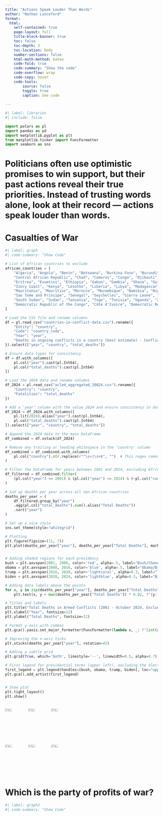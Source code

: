 ```yaml
---
title: "Actions Speak Louder Than Words"
author: "Nathan Lunceford"
format:
  html:
    self-contained: true
    page-layout: full
    title-block-banner: true
    toc: false
    toc-depth: 3
    toc-location: body
    number-sections: false
    html-math-method: katex
    code-fold: true
    code-summary: "Show the code"
    code-overflow: wrap
    code-copy: hover
    code-tools:
        source: false
        toggle: true
        caption: See code
    
---
```


```python
#| label: libraries
#| include: false

import polars as pl
import pandas as pd
import matplotlib.pyplot as plt
from matplotlib.ticker import FuncFormatter
import seaborn as sns
```

# **Politicians often use optimistic promises to win support, but their past actions reveal their true priorities. Instead of trusting words alone, look at their record — actions speak louder than words.**

# **Casualties of War**

```python
#| label: graph
#| code-summary: "Show Code"

# List of African countries to exclude
african_countries = [
    "Algeria", "Angola", "Benin", "Botswana", "Burkina Faso", "Burundi", "Cameroon", "Cape Verde",
    "Central African Republic", "Chad", "Comoros", "Congo", "Djibouti", "Egypt", "Equatorial Guinea",
    "Eritrea", "Eswatini", "Ethiopia", "Gabon", "Gambia", "Ghana", "Guinea", "Guinea-Bissau",
    "Ivory Coast", "Kenya", "Lesotho", "Liberia", "Libya", "Madagascar", "Malawi", "Mali",
    "Mauritania", "Mauritius", "Morocco", "Mozambique", "Namibia", "Niger", "Nigeria", "Rwanda",
    "Sao Tome and Principe", "Senegal", "Seychelles", "Sierra Leone", "Somalia", "South Africa",
    "South Sudan", "Sudan", "Tanzania", "Togo", "Tunisia", "Uganda", "Zambia", "Zimbabwe", 
    "Democratic Republic of the Congo", "Côte d'Ivoire", "Democratic Republic of Congo"
]

# Load the CSV file and rename columns
df = pl.read_csv("countries-in-conflict-data.csv").rename({
    "Entity": "country",
    "Code": "country_code",
    "Year": "year",
    "Deaths in ongoing conflicts in a country (best estimate) - Conflict type: all": "total_deaths"
}).select(["year", "country", "total_deaths"])

# Ensure data types for consistency
df = df.with_columns([
    pl.col("year").cast(pl.Int64),
    pl.col("total_deaths").cast(pl.Int64)
])

# Load the 2024 data and rename columns
df_2024 = pl.read_csv("acled_aggregated_20024.csv").rename({
    "Country": "country",
    "Fatalities": "total_deaths"
})

# Add a 'year' column with the value 2024 and ensure consistency in data types
df_2024 = df_2024.with_columns([
    pl.lit(2024).alias("year").cast(pl.Int64),
    pl.col("total_deaths").cast(pl.Int64)
]).select(["year", "country", "total_deaths"])

# Append the 2024 data to the main DataFrame
df_combined = df.vstack(df_2024)

# Remove any trailing or leading whitespace in the 'country' column
df_combined = df_combined.with_columns(
    pl.col("country").str.replace(r"^\s+|\s+$", "")  # This regex removes leading and trailing whitespace
)

# Filter the DataFrame for years between 2001 and 2024, excluding African countries
df_filtered = df_combined.filter(
    (pl.col("year") >= 2001) & (pl.col("year") <= 2024) & (~pl.col("country").is_in(african_countries))
)

# Sum up deaths per year across all non-African countries
deaths_per_year = (
    df_filtered.group_by("year")
    .agg(pl.col("total_deaths").sum().alias("Total Deaths"))
    .sort("year")
)

# Set up a nice style
sns.set_theme(style="whitegrid")

# Plotting
plt.figure(figsize=(11, 7))
plt.plot(deaths_per_year["year"], deaths_per_year["Total Deaths"], marker='o', linestyle='-', color='#8B0000', linewidth=2)  # Dark red color


# Adding shaded regions for each presidency
bush = plt.axvspan(2001, 2008, color='red', alpha=.5, label="Bush/Cheney")
obama = plt.axvspan(2008, 2016, color='blue', alpha=.5, label="Obama/Biden")
trump = plt.axvspan(2016, 2020, color='lightcoral', alpha=0.3, label="Trump/Pence")
biden = plt.axvspan(2020, 2024, color='lightblue', alpha=0.3, label="Biden/Harris")

# Adding data labels above the points
for x, y in zip(deaths_per_year["year"], deaths_per_year["Total Deaths"]):
    plt.text(x, y + max(deaths_per_year["Total Deaths"]) * 0.02, f"{y:,}", ha="center", va="bottom", fontsize=11, weight='bold')

# Titles and labels
plt.title("Total Deaths in Armed Conflicts (2001 - October 2024, Excluding Africa)", fontsize=16, weight='bold')
plt.xlabel("Year", fontsize=12)
plt.ylabel("Total Deaths", fontsize=12)

# Format y-axis with commas
plt.gca().yaxis.set_major_formatter(FuncFormatter(lambda x, _: f"{int(x):,}"))

# Improving the x-axis ticks
plt.xticks(deaths_per_year["year"], rotation=45)

# Adding a subtle grid
plt.grid(True, which='both', linestyle='--', linewidth=0.5, alpha=0.7)

# First legend for presidential terms (upper left), excluding the election lines
first_legend = plt.legend(handles=[bush, obama, trump, biden], loc="upper left", fontsize=10, title="Presidential Terms")
plt.gca().add_artist(first_legend)


# Show plot
plt.tight_layout()
plt.show()
```

<div style="display: flex; justify-content: space-between;">
  <img src="./images/ukrainian-soldiers.webp" alt="Image 1" style="width: 32%;"/>
  <img src="./images/body-bags.jpg" alt="Image 2" style="width: 32%;"/>
  <img src="./images/dead.webp" alt="Image 3" style="width: 32%;"/>
</div>

<div style="display: flex; justify-content: space-between;">
  <img src="./images/israel2.jpg" alt="Image 2" style="width: 32%;"/>
  <img src="./images/israel.webp" alt="Image 1" style="width: 32%;"/>
  <img src="./images/israel3.jpg" alt="Image 3" style="width: 32%;"/>
</div>



# **Which is the party of profits of war?**

```python
#| label: graph2
#| code-summary: "Show Code"


```